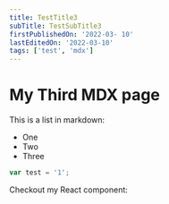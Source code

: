 ```yaml
---
title: TestTitle3
subTitle: TestSubTitle3
firstPublishedOn: '2022-03- 10'
lastEditedOn: '2022-03-10'
tags: ['test', 'mdx']
---
```


# My Third MDX page

This is a list in markdown:

- One
- Two
- Three

```javascript
var test = '1';
```

Checkout my React component:
